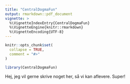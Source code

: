 ```yaml
---
title: "CentralDogmaFun"
output: rmarkdown::pdf_document
vignette: >
  %\VignetteIndexEntry{CentralDogmaFun}
  %\VignetteEngine{knitr::rmarkdown}
  %\VignetteEncoding{UTF-8}
---
```


```r
knitr::opts_chunk$set(
  collapse = TRUE,
  comment = "#>"
)
```

```r
library(CentralDogmaFun)
```



Hej, jeg vil gerne skrive noget her, så vi kan aflevere. Super!

